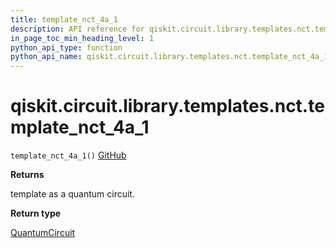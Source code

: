 ```yaml
---
title: template_nct_4a_1
description: API reference for qiskit.circuit.library.templates.nct.template_nct_4a_1
in_page_toc_min_heading_level: 1
python_api_type: function
python_api_name: qiskit.circuit.library.templates.nct.template_nct_4a_1
---
```


# qiskit.circuit.library.templates.nct.template\_nct\_4a\_1

<span id="qiskit.circuit.library.templates.nct.template_nct_4a_1" />

`template_nct_4a_1()` [GitHub](https://github.com/qiskit/qiskit/tree/stable/0.23/qiskit/circuit/library/templates/nct/template_nct_4a_1.py "view source code")

**Returns**

template as a quantum circuit.

**Return type**

[QuantumCircuit](qiskit.circuit.QuantumCircuit "qiskit.circuit.QuantumCircuit")


